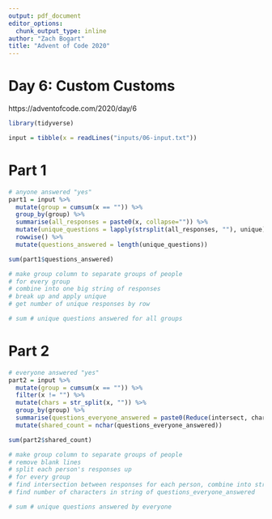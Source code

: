 ```yaml
---
output: pdf_document
editor_options: 
  chunk_output_type: inline
author: "Zach Bogart"
title: "Advent of Code 2020"
---
```


# Day 6: Custom Customs

https://adventofcode.com/2020/day/6

```r
library(tidyverse)
```

```r
input = tibble(x = readLines("inputs/06-input.txt"))
```

# Part 1

```r
# anyone answered "yes"
part1 = input %>% 
  mutate(group = cumsum(x == "")) %>% 
  group_by(group) %>% 
  summarise(all_responses = paste0(x, collapse="")) %>% 
  mutate(unique_questions = lapply(strsplit(all_responses, ""), unique)) %>% 
  rowwise() %>% 
  mutate(questions_answered = length(unique_questions)) 

sum(part1$questions_answered)

# make group column to separate groups of people
# for every group
# combine into one big string of responses
# break up and apply unique 
# get number of unique responses by row

# sum # unique questions answered for all groups
```

\newpage

# Part 2

```r
# everyone answered "yes"
part2 = input %>% 
  mutate(group = cumsum(x == "")) %>% 
  filter(x != "") %>% 
  mutate(chars = str_split(x, "")) %>% 
  group_by(group) %>% 
  summarise(questions_everyone_answered = paste0(Reduce(intersect, chars), collapse="")) %>% 
  mutate(shared_count = nchar(questions_everyone_answered)) 

sum(part2$shared_count) 

# make group column to separate groups of people
# remove blank lines
# split each person's responses up 
# for every group
# find intersection between responses for each person, combine into string
# find number of characters in string of questions_everyone_answered

# sum # unique questions answered by everyone
```
